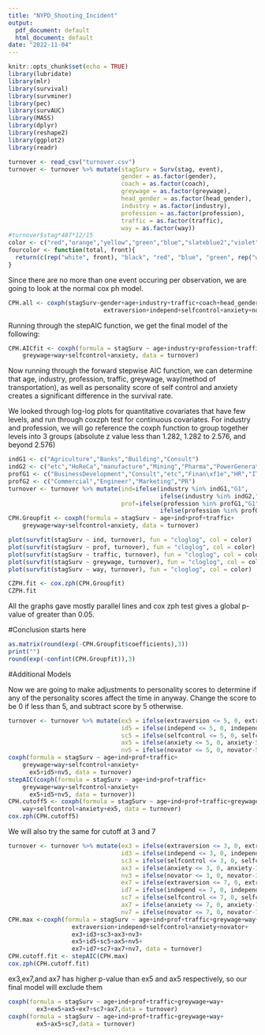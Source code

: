 ```yaml
---
title: "NYPD_Shooting_Incident"
output:
  pdf_document: default
  html_document: default
date: "2022-11-04"
---
```


```r
knitr::opts_chunk$set(echo = TRUE)
library(lubridate)
library(mlr)
library(survival)
library(survminer)
library(pec)
library(survAUC)
library(MASS)
library(dplyr)
library(reshape2)
library(ggplot2)
library(readr)
```

```r
turnover <- read_csv("turnover.csv")
turnover <- turnover %>% mutate(stagSurv = Surv(stag, event),
                                gender = as.factor(gender),
                                coach = as.factor(coach),
                                greywage = as.factor(greywage),
                                head_gender = as.factor(head_gender),
                                industry = as.factor(industry),
                                profession = as.factor(profession),
                                traffic = as.factor(traffic),
                                way = as.factor(way))
#turnover$stag*487*12/15
color <- c("red","orange","yellow","green","blue","slateblue2","violet","black")
fourcolor <- function(total, front){
  return(c(rep("white", front), "black", "red", "blue", "green", rep("white", total-front-4)))
}
```
Since there are no more than one event occuring per observation, we are going to look at the normal cox ph model.
```r
CPH.all <- coxph(stagSurv~gender+age+industry+traffic+coach+head_gender+greywage+way+
                           extraversion+independ+selfcontrol+anxiety+novator,turnover)
```

Running through the stepAIC function, we get the final model of the following:
```r
CPH.AICfit <- coxph(formula = stagSurv ~ age+industry+profession+traffic+
    greywage+way+selfcontrol+anxiety, data = turnover)
```
Now running through the forward stepwise AIC function, we can determine that age, industry, profession, traffic, greywage, way(method of transportation), as well as personality score of self control and anxiety creates a significant difference in the survival rate.

We looked through log-log plots for quantitative covariates that have few levels, and run through coxzph test for continuous covariates. For industry and profession, we will go reference the coxph function to group together levels into 3 groups (absolute z value less than 1.282, 1.282 to 2.576, and beyond 2.576)
```r
indG1 <- c("Agriculture","Banks","Building","Consult")
indG2 <- c("etc","HoReCa","manufacture","Mining","Pharma","PowerGeneration","State","transport")
profG1 <- c("BusinessDevelopment","Consult","etc","Finan\xf1e","HR","IT","Law","Sales","Teaching")
profG2 <- c("Commercial","Engineer","Marketing","PR")
turnover <- turnover %>% mutate(ind=ifelse(industry %in% indG1,"G1",
                                           ifelse(industry %in% indG2,"G2","G3")),
                                prof=ifelse(profession %in% profG1,"G1",
                                           ifelse(profession %in% profG2,"G2","G3")))
CPH.Groupfit <- coxph(formula = stagSurv ~ age+ind+prof+traffic+
    greywage+way+selfcontrol+anxiety, data = turnover)
```

```r
plot(survfit(stagSurv ~ ind, turnover), fun = "cloglog", col = color)
plot(survfit(stagSurv ~ prof, turnover), fun = "cloglog", col = color)
plot(survfit(stagSurv ~ traffic, turnover), fun = "cloglog", col = color)
plot(survfit(stagSurv ~ greywage, turnover), fun = "cloglog", col = color)
plot(survfit(stagSurv ~ way, turnover), fun = "cloglog", col = color)

CZPH.fit <- cox.zph(CPH.Groupfit)
CZPH.fit
```
All the graphs gave mostly parallel lines and cox zph test gives a global p-value of greater than 0.05.

#Conclusion starts here
```r
as.matrix(round(exp(-CPH.Groupfit$coefficients),3))
print("")
round(exp(-confint(CPH.Groupfit)),3)
```

#Additional Models

Now we are going to make adjustments to personality scores to determine if any of the personality scores affect the time in anyway. Change the score to be 0 if less than 5, and subtract score by 5 otherwise.
```r
turnover <- turnover %>% mutate(ex5 = ifelse(extraversion <= 5, 0, extraversion-5),
                                id5 = ifelse(independ <= 5, 0, independ-5),
                                sc5 = ifelse(selfcontrol <= 5, 0, selfcontrol-5),
                                ax5 = ifelse(anxiety <= 5, 0, anxiety-5),
                                nv5 = ifelse(novator <= 5, 0, novator-5))
coxph(formula = stagSurv ~ age+ind+prof+traffic+
    greywage+way+selfcontrol+anxiety+
      ex5+id5+nv5, data = turnover)
stepAIC(coxph(formula = stagSurv ~ age+ind+prof+traffic+
    greywage+way+selfcontrol+anxiety+
      ex5+id5+nv5, data = turnover))
CPH.cutoff5 <- coxph(formula = stagSurv ~ age+ind+prof+traffic+greywage+
    way+selfcontrol+anxiety+ex5, data = turnover)
cox.zph(CPH.cutoff5)
```

We will also try the same for cutoff at 3 and 7
```r
turnover <- turnover %>% mutate(ex3 = ifelse(extraversion <= 3, 0, extraversion-3),
                                id3 = ifelse(independ <= 3, 0, independ-3),
                                sc3 = ifelse(selfcontrol <= 3, 0, selfcontrol-3),
                                ax3 = ifelse(anxiety <= 3, 0, anxiety-3),
                                nv3 = ifelse(novator <= 3, 0, novator-3),
                                ex7 = ifelse(extraversion <= 7, 0, extraversion-7),
                                id7 = ifelse(independ <= 7, 0, independ-7),
                                sc7 = ifelse(selfcontrol <= 7, 0, selfcontrol-7),
                                ax7 = ifelse(anxiety <= 7, 0, anxiety-7),
                                nv7 = ifelse(novator <= 7, 0, novator-7))
CPH.max <-coxph(formula = stagSurv ~ age+ind+prof+traffic+greywage+way+
                  extraversion+independ+selfcontrol+anxiety+novator+
                  ex3+id3+sc3+ax3+nv3+
                  ex5+id5+sc5+ax5+nv5+
                  ex7+id7+sc7+ax7+nv7, data = turnover)
CPH.cutoff.fit <- stepAIC(CPH.max)
cox.zph(CPH.cutoff.fit)
```

ex3,ex7,and ax7 has higher p-value than ex5 and ax5 respectively, so our final model will exclude them
```r
coxph(formula = stagSurv ~ age+ind+prof+traffic+greywage+way+
        ex3+ex5+ax5+ex7+sc7+ax7,data = turnover)
coxph(formula = stagSurv ~ age+ind+prof+traffic+greywage+way+
        ex5+ax5+sc7,data = turnover)
```



